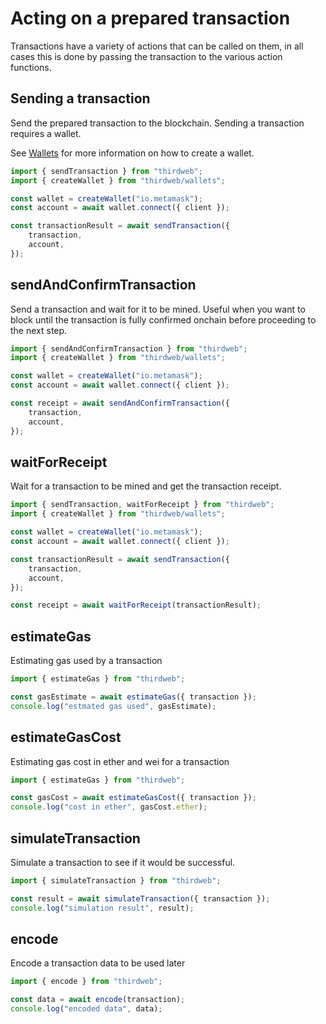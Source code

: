 # Acting on a prepared transaction

Transactions have a variety of actions that can be called on them, in all cases this is done by passing the transaction to the various action functions.

## Sending a transaction

Send the prepared transaction to the blockchain. Sending a transaction requires a wallet.

See [Wallets](/typescript/v5/wallets) for more information on how to create a wallet.

```ts
import { sendTransaction } from "thirdweb";
import { createWallet } from "thirdweb/wallets";

const wallet = createWallet("io.metamask");
const account = await wallet.connect({ client });

const transactionResult = await sendTransaction({
	transaction,
	account,
});
```

## sendAndConfirmTransaction

Send a transaction and wait for it to be mined. Useful when you want to block until the transaction is fully confirmed onchain before proceeding to the next step.

```ts
import { sendAndConfirmTransaction } from "thirdweb";
import { createWallet } from "thirdweb/wallets";

const wallet = createWallet("io.metamask");
const account = await wallet.connect({ client });

const receipt = await sendAndConfirmTransaction({
	transaction,
	account,
});
```

## waitForReceipt

Wait for a transaction to be mined and get the transaction receipt.

```ts
import { sendTransaction, waitForReceipt } from "thirdweb";
import { createWallet } from "thirdweb/wallets";

const wallet = createWallet("io.metamask");
const account = await wallet.connect({ client });

const transactionResult = await sendTransaction({
	transaction,
	account,
});

const receipt = await waitForReceipt(transactionResult);
```

## estimateGas

Estimating gas used by a transaction

```ts
import { estimateGas } from "thirdweb";

const gasEstimate = await estimateGas({ transaction });
console.log("estmated gas used", gasEstimate);
```

## estimateGasCost

Estimating gas cost in ether and wei for a transaction

```ts
import { estimateGas } from "thirdweb";

const gasCost = await estimateGasCost({ transaction });
console.log("cost in ether", gasCost.ether);
```

## simulateTransaction

Simulate a transaction to see if it would be successful.

```ts
import { simulateTransaction } from "thirdweb";

const result = await simulateTransaction({ transaction });
console.log("simulation result", result);
```

## encode

Encode a transaction data to be used later

```ts
import { encode } from "thirdweb";

const data = await encode(transaction);
console.log("encoded data", data);
```
